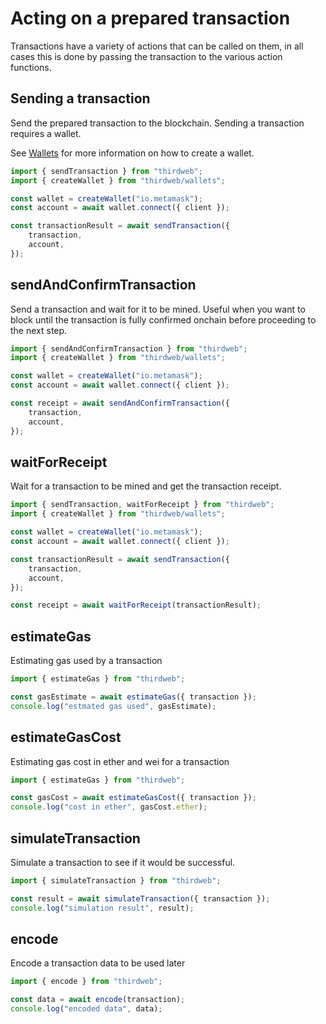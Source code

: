 # Acting on a prepared transaction

Transactions have a variety of actions that can be called on them, in all cases this is done by passing the transaction to the various action functions.

## Sending a transaction

Send the prepared transaction to the blockchain. Sending a transaction requires a wallet.

See [Wallets](/typescript/v5/wallets) for more information on how to create a wallet.

```ts
import { sendTransaction } from "thirdweb";
import { createWallet } from "thirdweb/wallets";

const wallet = createWallet("io.metamask");
const account = await wallet.connect({ client });

const transactionResult = await sendTransaction({
	transaction,
	account,
});
```

## sendAndConfirmTransaction

Send a transaction and wait for it to be mined. Useful when you want to block until the transaction is fully confirmed onchain before proceeding to the next step.

```ts
import { sendAndConfirmTransaction } from "thirdweb";
import { createWallet } from "thirdweb/wallets";

const wallet = createWallet("io.metamask");
const account = await wallet.connect({ client });

const receipt = await sendAndConfirmTransaction({
	transaction,
	account,
});
```

## waitForReceipt

Wait for a transaction to be mined and get the transaction receipt.

```ts
import { sendTransaction, waitForReceipt } from "thirdweb";
import { createWallet } from "thirdweb/wallets";

const wallet = createWallet("io.metamask");
const account = await wallet.connect({ client });

const transactionResult = await sendTransaction({
	transaction,
	account,
});

const receipt = await waitForReceipt(transactionResult);
```

## estimateGas

Estimating gas used by a transaction

```ts
import { estimateGas } from "thirdweb";

const gasEstimate = await estimateGas({ transaction });
console.log("estmated gas used", gasEstimate);
```

## estimateGasCost

Estimating gas cost in ether and wei for a transaction

```ts
import { estimateGas } from "thirdweb";

const gasCost = await estimateGasCost({ transaction });
console.log("cost in ether", gasCost.ether);
```

## simulateTransaction

Simulate a transaction to see if it would be successful.

```ts
import { simulateTransaction } from "thirdweb";

const result = await simulateTransaction({ transaction });
console.log("simulation result", result);
```

## encode

Encode a transaction data to be used later

```ts
import { encode } from "thirdweb";

const data = await encode(transaction);
console.log("encoded data", data);
```
